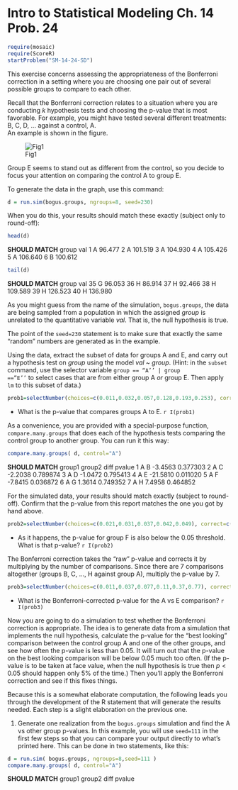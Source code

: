 Intro to Statistical Modeling Ch. 14 Prob. 24
========================================================
```r
require(mosaic)
require(ScoreR)
startProblem("SM-14-24-SD")
```
This exercise concerns assessing the appropriateness of the Bonferroni correction in a setting where you are choosing one pair out of several possible groups to compare to each other.

Recall that the Bonferroni correction relates to a situation where you are conducting $k$ hypothesis tests and choosing the p-value that is most favorable.  For example, you might have tested several different treatments: B, C, D, ... against a control, A.    
An example is shown in the figure.

![Fig1](multiple2-many.png)

Group E seems to stand out as different from the control, so you decide to focus your attention on comparing the control A to group E.

To generate the data in the graph, use this command:
```r
d = run.sim(bogus.groups, ngroups=8, seed=230)
```

When you do this, your results should match these exactly (subject only to round-off):
```r
head(d)
```
**SHOULD MATCH**
  group     val
1     A  96.477
2     A 101.519
3     A 104.930
4     A 105.426
5     A 106.640
6     B 100.612

```r
tail(d)
```
**SHOULD MATCH**
   group     val
35     G  96.053
36     H  86.914
37     H  92.466
38     H 109.589
39     H 126.523
40     H 136.980

As you might guess from the name of the simulation, <code>bogus.groups</code>, the data are being sampled from a population in which the assigned *group* is unrelated to the quantitative variable *val*.  That is, the null hypothesis is true.

The point of the <code>seed=230</code> statement is to make sure that exactly the same "random" numbers are generated as in the example.

Using the data, extract the subset of data for groups A and E, and carry out a hypothesis test on *group* using the model *val* ~ *group*.  (Hint: in the <code>subset</code> command, use the selector variable <code>group == 
 "A'' | group == "E''</code> to select cases that are from either group A *or* group E.  Then apply <code>lm</code> to this subset of data.)

```r
prob1=selectNumber(choices=c(0.011,0.032,0.057,0.128,0.193,0.253), correct=c(0.011), totalPts=1, name="AtoE")
```
*  What is the p-value that compares groups A to E. `r I(prob1)`


As a convenience, you are provided with a special-purpose function, <code>compare.many.groups</code> that does each of the hypothesis tests comparing the control group to another group.  You can run it this way:
```r
compare.many.groups( d, control="A")
```
**SHOULD MATCH**
  group1 group2     diff   pvalue
1      A      B  -3.4563 0.377303
2      A      C  -2.2038 0.789874
3      A      D  -1.0472 0.795413
4      A      E -21.5810 0.011020
5      A      F  -7.8415 0.036872
6      A      G   1.3614 0.749352
7      A      H   7.4958 0.464852

For the simulated data, your results should match exactly (subject to round-off).  Confirm that the p-value from this report matches the one you got by hand above.

```r
prob2=selectNumber(choices=c(0.021,0.031,0.037,0.042,0.049), correct=c(0.037), totalPts=1, name="groupF")
```
* As it happens, the p-value for group F is also below the 0.05 threshold.  What is that p-value? `r I(prob2)`

The Bonferroni correction takes the "raw" p-value and corrects it by multiplying by the number of comparisons.  Since there are 7 comparisons altogether (groups B, C, ..., H against group A), multiply the p-value by 7.

```r
prob3=selectNumber(choices=c(0.011,0.037,0.077,0.11,0.37,0.77), correct=c(0.077), totalPts=1, name="Bonferroni")
```
* What is the Bonferroni-corrected p-value for the A vs E comparison? `r I(prob3)`

Now you are going to do a simulation to test whether the Bonferroni correction is appropriate.  The idea is to generate data from a simulation that implements the null hypothesis, calculate the p-value for the "best looking" comparison between the control group A and one of the other groups, and see how often the p-value is less than 0.05.  It will turn out that the p-value on the best looking comparison will be below 0.05 much too often. (If the p-value is to be taken at face value, when the null hypothesis is true then $p <0.05$ should happen only 5\% of the time.) Then you'll apply the Bonferroni correction and see if this fixes things.

Because this is a somewhat elaborate computation, the following leads you through the development of the R statement that will generate the results needed.  Each step is a slight elaboration on the previous one.

1. Generate one realization from the <code>bogus.groups</code> simulation and find the A vs other group p-values.  In this example, you will use <code>seed=111</code> in the first few steps so that you can compare your output directly to what's printed here.   This can be done in two statements, like this:
```r
d = run.sim( bogus.groups, ngroups=8,seed=111 )
compare.many.groups( d, control="A")
```
**SHOULD MATCH**
  group1 group2      diff  pvalue
